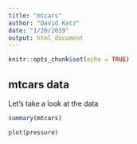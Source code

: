 ```yaml
---
title: "mtcars"
author: "David Katz"
date: "1/20/2019"
output: html_document
---
```


```r
knitr::opts_chunk$set(echo = TRUE)
```

## mtcars data

Let's take a look at the data


```r
summary(mtcars)
```


```r
plot(pressure)
```

